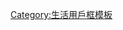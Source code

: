 {{Userbox
  |border-c = #000000
  |border-s = 1
  |id-c     = #000000
  |id-s     = 11
  |id-fc    = #003399
  |info-s   = 10
  |info-fc  = #800000
  |id       = [[File:Blossom 3 Ply Bacterial Filter Masks Elestic Earloop Face Mask Surgical Masks a.jpg|50px]]
  |info     = 這個用戶习惯戴'''[[口罩]]'''。
}}
<includeonly>[[Category:习惯戴口罩的维基人|{{PAGENAME}}]]</includeonly><noinclude>
{{DEFAULTSORT:Surgrial Mask}}
[[Category:习惯戴口罩的维基人| ]]
[[Category:生活用戶框模板]]
</noinclude>